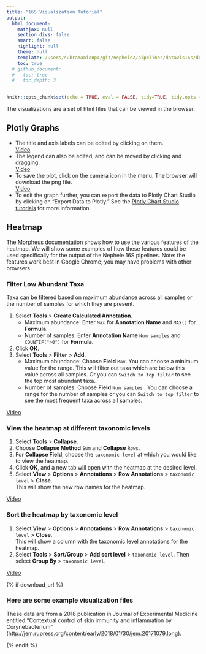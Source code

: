 ```yaml
---
title: "16S Visualization Tutorial"
output:
  html_document:
    mathjax: null
    section_divs: false
    smart: false
    highlight: null
    theme: null
    template: /Users/subramanianp4/git/nephele2/pipelines/datavis16s/doc/tutorial_template.html
    toc: true
  # github_document:
  #   toc: true
  #   toc_depth: 3
---
```

```r
knitr::opts_chunk$set(echo = TRUE, eval = FALSE, tidy=TRUE, tidy.opts = list(width.cutoff=80))
```

The visualizations are a set of html files that can be viewed in the browser.

## Plotly Graphs
- The title and axis labels can be edited by clicking on them.  
<a href="https://youtu.be/ONBAjvhWZkM" target="_blank" rel="noopener noreferrer">Video<span class="glyphicon glyphicon-facetime-video video-icon"></span></a>
- The legend can also be edited, and can be moved by clicking and dragging.  
<a href="https://youtu.be/vUjhMzbKtp8" target="_blank" rel="noopener noreferrer">Video<span class="glyphicon glyphicon-facetime-video video-icon"></span></a>
- To save the plot, click on the camera icon in the menu.  The browser will download the png file.<br />
<a href="https://youtu.be/Lbe9IaeEEyY" target="_blank" rel="noopener noreferrer">Video<span class="glyphicon glyphicon-facetime-video video-icon"></span></a>
- To edit the graph further, you can export the data to Plotly Chart Studio by clicking on "Export Data to Plotly."  See the [Plotly Chart Studio tutorials](http://help.plot.ly/tutorials/){target="_blank" rel="noopener noreferrer"} for more information.

## Heatmap
The [Morpheus documentation](https://software.broadinstitute.org/morpheus/documentation.html){target="_blank" rel="noopener noreferrer"} shows how to use the various features of the heatmap.  We will show some examples of how these features could be used specifically for the output of the Nephele 16S pipelines.  Note: the features work best in Google Chrome; you may have problems with other browsers. 

### Filter Low Abundant Taxa
Taxa can be filtered based on maximum abundance across all samples or the number of samples for which they are present.

1. Select **Tools** > **Create Calculated Annotation**.
    - Maximum abundance: Enter `Max` for **Annotation Name** and `MAX()` for **Formula**.
    - Number of samples: Enter **Annotation Name** `Num samples` and `COUNTIF(">0")` for **Formula**.
2. Click **OK**.
3. Select **Tools** > **Filter** > **Add**.
    - Maximum abundance: Choose **Field** `Max`.  You can choose a minimum value for the range.  This will filter out taxa which are below this value across all samples.  Or you can `Switch to top filter` to see the top most abundant taxa.
    - Number of samples: Choose **Field** `Num samples` .  You can choose a range for the number of samples or you can `Switch to top filter` to see the most frequent taxa across all samples.  

<a href="https://youtu.be/nnZCI_dTULw" target="_blank" rel="noopener noreferrer">Video<span class="glyphicon glyphicon-facetime-video video-icon"></span></a>


### View the heatmap at different taxonomic levels
1. Select **Tools** > **Collapse**.
2. Choose **Collapse Method** `Sum` and **Collapse** `Rows`.  
3. For **Collapse Field**, choose the `taxonomic level` at which you would like to view the heatmap.
4. Click **OK**, and a new tab will open with the heatmap at the desired level.
5. Select **View** > **Options** > **Annotations** > **Row Annotations** > `taxonomic level` > **Close**.  
This will show the new row names for the heatmap.

<a href="https://youtu.be/iQMVc7Beoc0" target="_blank" rel="noopener noreferrer">Video<span class="glyphicon glyphicon-facetime-video video-icon"></span></a>

### Sort the heatmap by taxonomic level
1. Select **View** > **Options** > **Annotations** > **Row Annotations** > `taxonomic level` > **Close**.  
This will show a column with the taxonomic level annotations for the heatmap.
2. Select **Tools** > **Sort/Group** > **Add sort level** > `taxonomic level`.  Then select **Group By** > `taxonomic level`.

<a href="https://youtu.be/iAQiUNSzMfw" target="_blank" rel="noopener noreferrer">Video<span class="glyphicon glyphicon-facetime-video video-icon"></span></a>

{% if download_url %}

### Here are some example visualization files <span><a class="glyphicon glyphicon-download-alt" href="{{ download_url }}" target="_blank" rel="noopener noreferrer"></a></span> {#example-files}

These data are from a 2018 publication in Journal of Experimental Medicine entitled "Contextual control of skin immunity and inflammation by Corynebacterium" ([http://jem.rupress.org/content/early/2018/01/30/jem.20171079.long](http://jem.rupress.org/content/early/2018/01/30/jem.20171079.long){target="_blank" rel="noopener noreferrer"}).

{% endif %}
